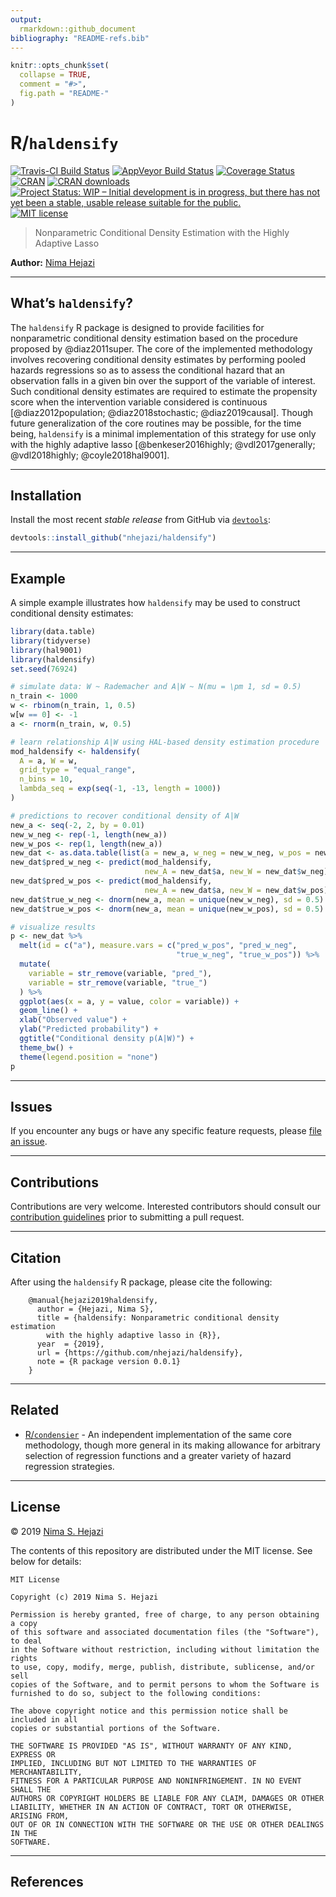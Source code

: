 ```yaml
---
output:
  rmarkdown::github_document
bibliography: "README-refs.bib"
---
```


<!-- README.md is generated from README.Rmd. Please edit that file -->

```r
knitr::opts_chunk$set(
  collapse = TRUE,
  comment = "#>",
  fig.path = "README-"
)
```


# R/`haldensify`

[![Travis-CI Build Status](https://travis-ci.org/nhejazi/haldensify.svg?branch=master)](https://travis-ci.org/nhejazi/haldensify)
[![AppVeyor Build  Status](https://ci.appveyor.com/api/projects/status/github/nhejazi/haldensify?branch=master&svg=true)](https://ci.appveyor.com/project/nhejazi/haldensify)
[![Coverage Status](https://img.shields.io/codecov/c/github/nhejazi/haldensify/master.svg)](https://codecov.io/github/nhejazi/haldensify?branch=master)
[![CRAN](http://www.r-pkg.org/badges/version/haldensify)](http://www.r-pkg.org/pkg/haldensify)
[![CRAN downloads](https://cranlogs.r-pkg.org/badges/haldensify)](https://CRAN.R-project.org/package=haldensify)
[![Project Status: WIP – Initial development is in progress, but there has not yet been a stable, usable release suitable for the public.](https://www.repostatus.org/badges/latest/wip.svg)](https://www.repostatus.org/#wip)
[![MIT license](http://img.shields.io/badge/license-MIT-brightgreen.svg)](http://opensource.org/licenses/MIT)

> Nonparametric Conditional Density Estimation with the Highly Adaptive Lasso

__Author:__ [Nima Hejazi](https://nimahejazi.org)

---

## What's `haldensify`?

The `haldensify` R package is designed to provide facilities for nonparametric
conditional density estimation based on the procedure proposed by
@diaz2011super. The core of the implemented methodology involves recovering
conditional density estimates by performing pooled hazards regressions so as to
assess the conditional hazard that an observation falls in a given bin over the
support of the variable of interest. Such conditional density estimates are
required to estimate the propensity score when the intervention variable
considered is continuous [@diaz2012population; @diaz2018stochastic;
@diaz2019causal]. Though future generalization of the core routines may be
possible, for the time being, `haldensify` is a minimal implementation of this
strategy for use only with the highly adaptive lasso [@benkeser2016highly;
@vdl2017generally; @vdl2018highly; @coyle2018hal9001].

---

## Installation

Install the most recent _stable release_ from GitHub via
[`devtools`](https://www.rstudio.com/products/rpackages/devtools/):

```r
devtools::install_github("nhejazi/haldensify")
```

---

## Example

A simple example illustrates how `haldensify` may be used to construct
conditional density estimates:

```r
library(data.table)
library(tidyverse)
library(hal9001)
library(haldensify)
set.seed(76924)

# simulate data: W ~ Rademacher and A|W ~ N(mu = \pm 1, sd = 0.5)
n_train <- 1000
w <- rbinom(n_train, 1, 0.5)
w[w == 0] <- -1
a <- rnorm(n_train, w, 0.5)

# learn relationship A|W using HAL-based density estimation procedure
mod_haldensify <- haldensify(
  A = a, W = w,
  grid_type = "equal_range",
  n_bins = 10,
  lambda_seq = exp(seq(-1, -13, length = 1000))
)

# predictions to recover conditional density of A|W
new_a <- seq(-2, 2, by = 0.01)
new_w_neg <- rep(-1, length(new_a))
new_w_pos <- rep(1, length(new_a))
new_dat <- as.data.table(list(a = new_a, w_neg = new_w_neg, w_pos = new_w_pos))
new_dat$pred_w_neg <- predict(mod_haldensify,
                              new_A = new_dat$a, new_W = new_dat$w_neg)
new_dat$pred_w_pos <- predict(mod_haldensify,
                              new_A = new_dat$a, new_W = new_dat$w_pos)
new_dat$true_w_neg <- dnorm(new_a, mean = unique(new_w_neg), sd = 0.5)
new_dat$true_w_pos <- dnorm(new_a, mean = unique(new_w_pos), sd = 0.5)

# visualize results
p <- new_dat %>%
  melt(id = c("a"), measure.vars = c("pred_w_pos", "pred_w_neg",
                                     "true_w_neg", "true_w_pos")) %>%
  mutate(
    variable = str_remove(variable, "pred_"),
    variable = str_remove(variable, "true_")
  ) %>%
  ggplot(aes(x = a, y = value, color = variable)) +
  geom_line() +
  xlab("Observed value") +
  ylab("Predicted probability") +
  ggtitle("Conditional density p(A|W)") +
  theme_bw() +
  theme(legend.position = "none")
p
```

---

## Issues

If you encounter any bugs or have any specific feature requests, please [file an
issue](https://github.com/nhejazi/haldensify/issues).

---

## Contributions

Contributions are very welcome. Interested contributors should consult our
[contribution
guidelines](https://github.com/nhejazi/haldensify/blob/master/CONTRIBUTING.md)
prior to submitting a pull request.

---

## Citation

After using the `haldensify` R package, please cite the following:

        @manual{hejazi2019haldensify,
          author = {Hejazi, Nima S},
          title = {haldensify: Nonparametric conditional density estimation
            with the highly adaptive lasso in {R}},
          year  = {2019},
          url = {https://github.com/nhejazi/haldensify},
          note = {R package version 0.0.1}
        }

---

## Related

* [R/`condensier`](https://github.com/osofr/condensier) - An  independent
  implementation of the same core methodology, though more general in its making
  allowance for arbitrary selection of regression functions and a greater
  variety of hazard regression strategies.

---

## License

&copy; 2019 [Nima S. Hejazi](https://nimahejazi.org)

The contents of this repository are distributed under the MIT license. See below
for details:
```
MIT License

Copyright (c) 2019 Nima S. Hejazi

Permission is hereby granted, free of charge, to any person obtaining a copy
of this software and associated documentation files (the "Software"), to deal
in the Software without restriction, including without limitation the rights
to use, copy, modify, merge, publish, distribute, sublicense, and/or sell
copies of the Software, and to permit persons to whom the Software is
furnished to do so, subject to the following conditions:

The above copyright notice and this permission notice shall be included in all
copies or substantial portions of the Software.

THE SOFTWARE IS PROVIDED "AS IS", WITHOUT WARRANTY OF ANY KIND, EXPRESS OR
IMPLIED, INCLUDING BUT NOT LIMITED TO THE WARRANTIES OF MERCHANTABILITY,
FITNESS FOR A PARTICULAR PURPOSE AND NONINFRINGEMENT. IN NO EVENT SHALL THE
AUTHORS OR COPYRIGHT HOLDERS BE LIABLE FOR ANY CLAIM, DAMAGES OR OTHER
LIABILITY, WHETHER IN AN ACTION OF CONTRACT, TORT OR OTHERWISE, ARISING FROM,
OUT OF OR IN CONNECTION WITH THE SOFTWARE OR THE USE OR OTHER DEALINGS IN THE
SOFTWARE.
```

---

## References

